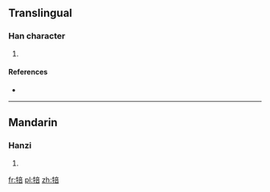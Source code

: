 ==Translingual==

===Han character===
{{Han char|rn=93|rad=牛|as=08|sn=12|four=|canj=HQYTR}}

# {{defn|Han|sort=牛08}}

====References====
* {{Han ref|kx=0702.040|dkj=20052|dj=1115.100|hdz=31814.110|uh=7283|ud=29315}}

----

==Mandarin==

===Hanzi===
{{cmn-hanzi|pin=[[pǒu]] ([[pou3]])|wg=p'ou<sup>3</sup>}}

# {{defn|lang=cmn|sort=牛08}}

[[fr:犃]]
[[pl:犃]]
[[zh:犃]]